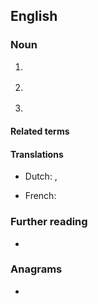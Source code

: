 ==English==
{{wikipedia|lang=en|dab=LLP (disambiguation)|LLP}}

===Noun===
{{en-noun}}

# {{lb|en|business|legal}} {{initialism of|en|[[limited]] [[liability]] [[partnership]]}}
# {{lb|en|computing}} {{initialism of|en|laser light plane}}
# {{lb|en|motorsport}} {{abbreviation of|en|long lap penalty}}

====Related terms====
{{rel3|en|title=limited liability partnership|
|LP
|LLLP
|LLC
}}

====Translations====
{{trans-top|limited liability partnership}}
* Dutch: {{t|nl|limited liability partnership|n}}, {{t|nl|LLP|n}}
{{trans-mid}}
* French: {{t|fr|S.R.L.}}
{{trans-bottom}}

{{trans-top|laser light plane}}
{{trans-mid}}
{{trans-bottom}}

{{trans-top|long-lap penalty}}
{{trans-mid}}
{{trans-bottom}}

===Further reading===
* {{pedia|lang=en|Limited liability partnership}}

===Anagrams===
* {{anagrams|en|a=llp|LPL|PLL}}